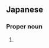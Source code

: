 ==Japanese==
{{ja-kanjitab|きょう|のう|yomi=o}}

===Proper noun===
{{ja-pos|きょうのう|proper}}

# {{surname|lang=ja|sort=きょうのう}}